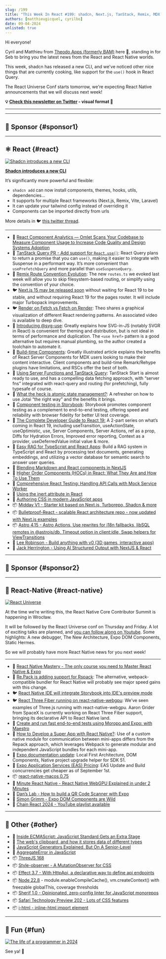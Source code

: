 ```yaml
---
slug: /199
title: "This Week In React #199: shadcn, Next.js, TanStack, Remix, MDX, Astro, Storybook, @svg-use, MSW, RAG, RN-WebGPU, React-Three-Fiber, Re.Pack, Super Apps, RN-macOS, EAS, Node.jx, Stage 2.7, AggregateError, Style-Observer..."
authors: [matthieugicquel, cyrilbo]
date: 09-04-2024
unlisted: true
---
```


Hi everyone!

Cyril and Matthieu from [Theodo Apps (formerly BAM)](https://apps.theodo.com/en?utm_source=thisweekinreact) here 👋, standing in for Seb to bring you the latest news from the React and React Native worlds.

This week, shadcn has released a new CLI, and we've noticed other nice things that are currently cooking, like support for the `use()` hook in React Query.

The React Universe Conf starts tomorrow, we're expecting React Native announcements that we will discuss next week!

<!-- truncate -->

**💡 [Check this newsletter on Twitter](https://slo.im/thread) - visual format 🎨**

---


<Support />

---

## 💸 Sponsor {#sponsor1}

<Todo />

---

## ⚛️ React {#react}

[![Shadcn introduces a new CLI](/emails/issues/199/shadcn.jpg)](https://ui.shadcn.com/docs/changelog)

**[Shadcn introduces a new CLI](https://ui.shadcn.com/docs/changelog)**

It’s significantly more powerful and flexible:

- `shadcn add` can now install components, themes, hooks, utils, dependencies…
- It supports for multiple React frameworks (Next.js, Remix, Vite, Laravel)
- It can update your tailwind config instead of overriding it
- Components can be imported directly from urls

More details in 🐦 [this twitter thread](https://x.com/shadcn/status/1829646528149143992).

---

- 💸 [React Component Analytics — Omlet Scans Your Codebase to Measure Component Usage to Increase Code Quality and Design Systems Adoption](https://omlet.dev/?utm_campaign=partner_this-week-in-react_newsletter-quick-link-aug-2024)
- 👀 [TanStack Query PR - Add support for `React.use()`](https://github.com/TanStack/query/pull/7988): React Query plans to return a promise that you can `use()`, making it easier to integrate with Suspense in a performant way. It’s more convenient than `usePrefetchQuery` and more parallel than `useSuspenseQuery`.
- 👀 [Remix Route Convention Evolution](https://github.com/brookslybrand/route-convention-evolution): The new `routes.ts` we evoked last week will allow you to skip filesystem-based routing, or simplify using the convention of your choice.
- 🐦 [Next.js 15 may be released soon](https://x.com/feedthejim/status/1829569083777437745) without waiting for React 19 to be stable, and without requiring React 19 for the pages router. It will include major Turbopack improvements.
- 🐦 [Render on Fetch vs Fetch on Render](https://x.com/t3dotgg/status/1829988532489793957): Theo shares a graphical visualization of different React rendering patterns. An associated video is available to deep dive.
- 📜 [Introducing @svg-use](https://fotis.xyz/posts/introducing-svg-use/): Greatly explains how SVG-in-JS (notably SVGR in React) is convenient for theming and distribution, but is not ideal in terms of performance and duplication. The `<use href>` pattern is a good alternative but requires manual plumbing, so the author created a toolchain to automate it.
- 📜 [Build-time Components](https://codehike.org/blog/build-time-components): Greatly illustrated article explains the benefits of React Server Components for MDX users looking to make their content interactive. Client components and build-time Remark/Rehype plugins have limitations, and RSCs offer the best of both.
- 📜 [Using Server Functions and TanStack Query](https://www.brenelz.com/posts/using-server-functions-and-tanstack-query/): TanStack Start is almost ready to use, and has a compelling data fetching approach, with “server fns” integrated with react-query and routing (for prefetching), fully typesafe of course.
- 📜 [What the heck is atomic state management?](https://www.frontendundefined.com/posts/monthly/jotai-atomic-state-management/): A refresher on how to use Jotai “the right way” and the benefits it brings.
- 📜 [Component testing in Storybook](https://storybook.js.org/blog/component-testing/): Storybook promotes component testing as a complement to end-to-end testing, offering speed and reliability with browser fidelity for better UI test coverage.
- 📜 [The Complete Developer Guide to React 19:](https://www.callstack.com/blog/the-complete-developer-guide-to-react-19-part-1-async-handling) A 2-part series on what’s coming in React 19, including useTransition, useActionState, useOptimistic, use, Server Components, Server Actions, ref as a prop, Diffs for Hydration Errors, Improved error reporting, Context as a provider, useDeferredValue initial value & more.
- 📜 [Easy RAG for TypeScript and React Apps](https://edspencer.net/2024/9/2/easy-rag-for-typescript-and-react-apps): Build a RAG system in TypeScript and React by processing text documents, generating embeddings, and utilizing a vector database for semantic search to answer user queries.
- 📜 [Blending Markdown and React components in NextJS](https://edspencer.net/2024/8/28/using-markdown-with-nextjs)
- 📜 [Higher Order Components (HOCs) in React: What They Are and How To Use Them](https://www.reactsquad.io/blog/higher-order-components-hocs-in-react)
- 📜 [Comprehensive React Testing: Handling API Calls with Mock Service Worker](https://www.trevorlasn.com/blog/react-testing-mock-service-worker/)
- 📜 [Using the inert attribute in React](https://www.mayank.co/notes/inert-in-react)
- 📜 [Authoring CSS in modern JavaScript apps](https://www.alexchantastic.com/modern-css-authoring)
- 📦 [Midday V1 - Starter kit based on Next.js, Turborepo, Shadcn & more](https://github.com/midday-ai/v1)
- 📦 [Bulletproof-React - scalable React architecture repo - now updated with Next.js examples](https://github.com/alan2207/bulletproof-react)
- 📦 [Astro 4.15 - Astro Actions, Use rewrites for i18n fallbacks, libSQL remotes in @astrojs/db, Timeout option in client:idle, Swap helpers for ViewTransitions](https://astro.build/blog/astro-4150/)
- 🎥 [Lee Robinson - Build anything with v0 (3D games, interactive apps)](https://www.youtube.com/watch?v=zA-eCGFBXjM)
- 🎥 [Jack Herrington - Using AI Structured Output with NextJS & React](https://www.youtube.com/watch?v=_Rb4SpWRHC8)

<SubscribeFormEmbed placement="middle" />

---

## 💸 Sponsor {#sponsor2}

<Todo />

---

## 📱 React-Native {#react-native}

[![React Universe](/emails/issues/199/react-universe.jpg)](https://www.reactuniverseconf.com/)

At the time we’re writing this, the React Native Core Contributor Summit is happening in Wrocław.

It will be followed by the React Universe conf on Thursday and Friday. A lot of exciting talks are planned, and [you can follow along on Youtube](https://www.youtube.com/watch?v=b48Lax2-jOQ). Some highlights: A new debugger, The New Architecture, Expo DOM Components, Static Hermes.

So we will probably have more React Native news for you next week!

---

- 💸 [React Native Mastery - The only course you need to Master React Native & Expo](https://notjust.dev/react-native-mastery?utm_source=twir&utm_medium=email)
- 👀 [Re.Pack is adding support for Rspack](https://github.com/callstack/repack/pull/720): The alternative, webpack-compatible bundler for React Native will probably see major speed gains with this change.
- 🐦 [React Native IDE will integrate Storybook into IDE's preview mode](https://x.com/kzzzf/status/1829262449541062716)
- 🐦 [React Three Fiber running on react-native-webgpu](https://x.com/aarongrider/status/1830629528005460016): We’ve seen examples of Three.js running with react-native-webgpu. Aaron Grider from SpaceX is currently working on React Three Fiber support, bringing its declarative API to React Native land.
- 📜 [Create and run fast end-to-end tests using Moropo and Expo: with Maestro](https://expo.dev/blog/create-and-run-fast-end-to-end-tests-using-moropo-and-expo)
- 📜 [How to Develop a Super App with React Native?](https://medium.com/@xayilmaz/how-to-develop-a-super-app-with-react-native-fe18fbe002c5): Use of a custom native module for communication between mini-apps differs from the Repack approach, which leverages Webpack to generate modular and independent JavaScript bundles for each mini-app.
- 📖 [Expo documentation update](https://x.com/amanhimself/status/1828545129499750498): Local First Architecture, DOM Components, Native project upgrade helper for SDK 51.
- 📖 [Expo Application Services (EAS) Pricing](https://expo.dev/pricing#update): EAS Update and Build concurrencies get cheaper as of September 1st.
- 📦 [react-native-macos 0.75](https://www.npmjs.com/package/react-native-macos/v/0.75.2)
- 🎥 [Minute React Native - React Native WebGPU Explained in under 2 Minutes](https://www.youtube.com/watch?v=DQrO2LFnrOw)
- 🎥 [Dan’s Lab - How to build a QR Code Scanner with Expo](https://www.youtube.com/watch?v=PZIEqcdFjpQ)
- 🎥 [Simon Grimm - Expo DOM Components are Wild](https://www.youtube.com/watch?v=BWA8KY5QEPk)
- 🎥 [Chain React 2024 - YouTube playlist available](https://www.youtube.com/playlist?list=PLE7tQUdRKcyb81ybEVsrk6PfxXu7pJs1i#chainreact2024)

---

## 🔀 Other {#other}

- 📜 [Inside ECMAScript: JavaScript Standard Gets an Extra Stage](https://thenewstack.io/inside-ecmascript-javascript-standard-gets-an-extra-stage/)
- 📜 [The web's clipboard, and how it stores data of different types](https://alexharri.com/blog/clipboard)
- 📜 [JavaScript Generators Explained, But On A Senior-Level](https://www.reactsquad.io/blog/understanding-generators-in-javascript)
- 📜 [AggregateError in JavaScript](https://www.trevorlasn.com/blog/aggregate-error-in-javascript/)
- 📦 [ThreeJS 168](https://github.com/mrdoob/three.js/releases/tag/r168)
- 📦 [Style-observer \- A MutationObserver for CSS](https://www.bram.us/2024/08/31/introducing-bramus-style-observer-a-mutationobserver-for-css/)
- 📦 [Effect 3.7 \- With HttpApi, a declarative way to define api endpoints](https://effect.website/blog/effect-3.7)
- 📦 [Node 22.8](https://nodejs.org/en/blog/release/v22.8.0) \- module.enableCompileCache(), vm.createContext() with freezable globalThis, coverage thresholds
- 📦 [Sherif 1.0 \- Opinionated, zero-config linter for JavaScript monorepos](https://github.com/QuiiBz/sherif)
- 📦 [Safari Technology Preview 202 \- Lots of CSS features](https://webkit.org/blog/15798/release-notes-for-safari-technology-preview-202/)
- 📦 [i-html \- inline-html import element](https://www.keithcirkel.co.uk/i-html/)

---

## 🤭 Fun {#fun}

[![The life of a programmer in 2024](/emails/issues/199/meme.jpg)](https://x.com/daboigbae/status/1828778118888452572)

See ya! 👋
